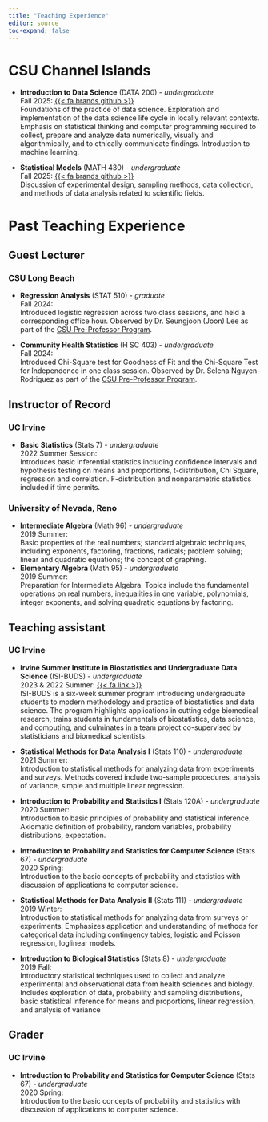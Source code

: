 ```yaml
---
title: "Teaching Experience"
editor: source
toc-expand: false
---
```


# CSU Channel Islands

- **Introduction to Data Science** (DATA 200) - *undergraduate*\
  Fall 2025: [{{< fa brands github >}}](https://github.com/csuci-data200/lectures)\
  Foundations of the practice of data science. Exploration and implementation of the data science life cycle in locally relevant contexts. Emphasis on statistical thinking and computer programming required to collect, prepare and analyze data numerically, visually and algorithmically, and to ethically communicate findings. Introduction to machine learning. 
  
- **Statistical Models** (MATH 430) - *undergraduate*\
  Fall 2025: [{{< fa brands github >}}](https://github.com/csuci-math430/lectures)\
  Discussion of experimental design, sampling methods, data collection, and methods of data analysis related to scientific fields.

# Past Teaching Experience


## Guest Lecturer

### CSU Long Beach

- **Regression Analysis** (STAT 510) - *graduate* \
  Fall 2024:\
  Introduced logistic regression across two class sessions, and held a corresponding office hour. Observed by Dr. Seungjoon (Joon) Lee as part of the [CSU Pre-Professor Program](https://grad.uci.edu/professional-development/graduate-and-postdoctoral-scholar-resource-center/csu-long-beach-pre-professor-program/).
  
- **Community Health Statistics** (H SC 403) - *undergraduate*\
  Fall 2024:\
  Introduced Chi-Square test for Goodness of Fit and the Chi-Square Test for Independence in one class session. Observed by Dr. Selena Nguyen-Rodriguez as part of the [CSU Pre-Professor Program](https://grad.uci.edu/professional-development/graduate-and-postdoctoral-scholar-resource-center/csu-long-beach-pre-professor-program/).

## Instructor of Record

### UC Irvine

-   **Basic Statistics** (Stats 7) - *undergraduate*\
    2022 Summer Session:\
    Introduces basic inferential statistics including confidence intervals and hypothesis testing on means and proportions, t-distribution, Chi Square, regression and correlation. F-distribution and nonparametric statistics included if time permits.

### University of Nevada, Reno

-   **Intermediate Algebra** (Math 96) - *undergraduate*\
    2019 Summer:\
    Basic properties of the real numbers; standard algebraic techniques, including exponents, factoring, fractions, radicals; problem solving; linear and quadratic equations; the concept of graphing.
-   **Elementary Algebra** (Math 95) - *undergraduate*\
    2019 Summer:\
    Preparation for Intermediate Algebra. Topics include the fundamental operations on real numbers, inequalities in one variable, polynomials, integer exponents, and solving quadratic equations by factoring.

## Teaching assistant

### UC Irvine

-   **Irvine Summer Institute in Biostatistics and Undergraduate Data Science** (ISI-BUDS) - *undergraduate*\
    2023 & 2022 Summer: [{{< fa link >}}](https://www.stat.uci.edu/isi-buds/)\
    ISI-BUDS is a six-week summer program introducing undergraduate students to modern methodology and practice of biostatistics and data science.
    The program highlights applications in cutting edge biomedical research, trains students in fundamentals of biostatistics, data science, and computing, and culminates in a team project co-supervised by statisticians and biomedical scientists.

-   **Statistical Methods for Data Analysis I** (Stats 110) - *undergraduate*\
    2021 Summer:\
    Introduction to statistical methods for analyzing data from experiments and surveys.
    Methods covered include two-sample procedures, analysis of variance, simple and multiple linear regression.\

-   **Introduction to Probability and Statistics I** (Stats 120A) - *undergraduate*\
    2020 Summer:\
    Introduction to basic principles of probability and statistical inference.
    Axiomatic definition of probability, random variables, probability distributions, expectation.\

-   **Introduction to Probability and Statistics for Computer Science** (Stats 67) - *undergraduate*\
    2020 Spring:\
    Introduction to the basic concepts of probability and statistics with discussion of applications to computer science.\

-   **Statistical Methods for Data Analysis II** (Stats 111) - *undergraduate*\
    2019 Winter:\
    Introduction to statistical methods for analyzing data from surveys or experiments.
    Emphasizes application and understanding of methods for categorical data including contingency tables, logistic and Poisson regression, loglinear models.\

-   **Introduction to Biological Statistics** (Stats 8) - *undergraduate*\
    2019 Fall:\
    Introductory statistical techniques used to collect and analyze experimental and observational data from health sciences and biology.
    Includes exploration of data, probability and sampling distributions, basic statistical inference for means and proportions, linear regression, and analysis of variance

## Grader

### UC Irvine

-   **Introduction to Probability and Statistics for Computer Science** (Stats 67) - *undergraduate*\
    2020 Spring:\
    Introduction to the basic concepts of probability and statistics with discussion of applications to computer science.
